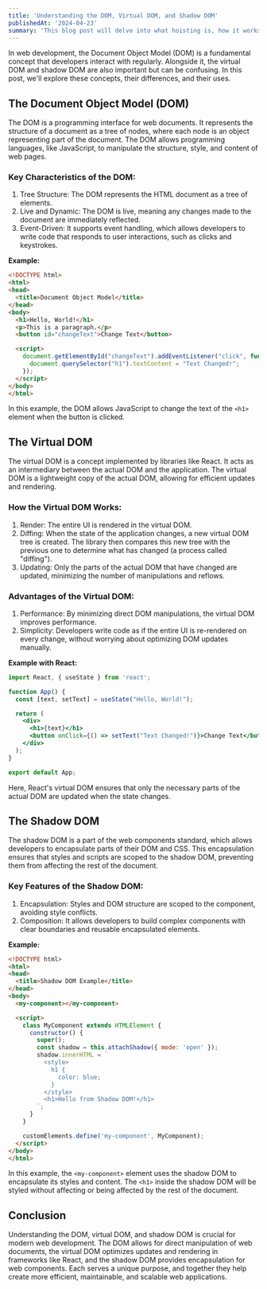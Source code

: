 ```yaml
---
title: 'Understanding the DOM, Virtual DOM, and Shadow DOM'
publishedAt: '2024-04-23'
summary: 'This blog post will delve into what hoisting is, how it works, and how it impacts your code.'
---
```


In web development, the Document Object Model (DOM) is a fundamental concept that developers interact with regularly. Alongside it, the virtual DOM and shadow DOM are also important but can be confusing. In this post, we'll explore these concepts, their differences, and their uses.

## The Document Object Model (DOM)

The DOM is a programming interface for web documents. It represents the structure of a document as a tree of nodes, where each node is an object representing part of the document. The DOM allows programming languages, like JavaScript, to manipulate the structure, style, and content of web pages.

### Key Characteristics of the DOM:

1. Tree Structure: The DOM represents the HTML document as a tree of elements.
2. Live and Dynamic: The DOM is live, meaning any changes made to the document are immediately reflected.
3. Event-Driven: It supports event handling, which allows developers to write code that responds to user interactions, such as clicks and keystrokes.

**Example:**

```html
<!DOCTYPE html>
<html>
<head>
  <title>Document Object Model</title>
</head>
<body>
  <h1>Hello, World!</h1>
  <p>This is a paragraph.</p>
  <button id="changeText">Change Text</button>

  <script>
    document.getElementById("changeText").addEventListener("click", function() {
      document.querySelector("h1").textContent = "Text Changed!";
    });
  </script>
</body>
</html>
```

In this example, the DOM allows JavaScript to change the text of the `<h1>` element when the button is clicked.

## The Virtual DOM

The virtual DOM is a concept implemented by libraries like React. It acts as an intermediary between the actual DOM and the application. The virtual DOM is a lightweight copy of the actual DOM, allowing for efficient updates and rendering.

### How the Virtual DOM Works:

1. Render: The entire UI is rendered in the virtual DOM.
2. Diffing: When the state of the application changes, a new virtual DOM tree is created. The library then compares this new tree with the previous one to determine what has changed (a process called "diffing").
3. Updating: Only the parts of the actual DOM that have changed are updated, minimizing the number of manipulations and reflows.

### Advantages of the Virtual DOM:

1. Performance: By minimizing direct DOM manipulations, the virtual DOM improves performance.
2. Simplicity: Developers write code as if the entire UI is re-rendered on every change, without worrying about optimizing DOM updates manually.

**Example with React:**

```jsx
import React, { useState } from 'react';

function App() {
  const [text, setText] = useState("Hello, World!");

  return (
    <div>
      <h1>{text}</h1>
      <button onClick={() => setText("Text Changed!")}>Change Text</button>
    </div>
  );
}

export default App;
```

Here, React's virtual DOM ensures that only the necessary parts of the actual DOM are updated when the state changes.

## The Shadow DOM

The shadow DOM is a part of the web components standard, which allows developers to encapsulate parts of their DOM and CSS. This encapsulation ensures that styles and scripts are scoped to the shadow DOM, preventing them from affecting the rest of the document.

### Key Features of the Shadow DOM:

1. Encapsulation: Styles and DOM structure are scoped to the component, avoiding style conflicts.
2. Composition: It allows developers to build complex components with clear boundaries and reusable encapsulated elements.

**Example:**

```html
<!DOCTYPE html>
<html>
<head>
  <title>Shadow DOM Example</title>
</head>
<body>
  <my-component></my-component>

  <script>
    class MyComponent extends HTMLElement {
      constructor() {
        super();
        const shadow = this.attachShadow({ mode: 'open' });
        shadow.innerHTML = `
          <style>
            h1 {
              color: blue;
            }
          </style>
          <h1>Hello from Shadow DOM!</h1>
        `;
      }
    }

    customElements.define('my-component', MyComponent);
  </script>
</body>
</html>
```

In this example, the `<my-component>` element uses the shadow DOM to encapsulate its styles and content. The `<h1>` inside the shadow DOM will be styled without affecting or being affected by the rest of the document.

## Conclusion

Understanding the DOM, virtual DOM, and shadow DOM is crucial for modern web development. The DOM allows for direct manipulation of web documents, the virtual DOM optimizes updates and rendering in frameworks like React, and the shadow DOM provides encapsulation for web components. Each serves a unique purpose, and together they help create more efficient, maintainable, and scalable web applications.
